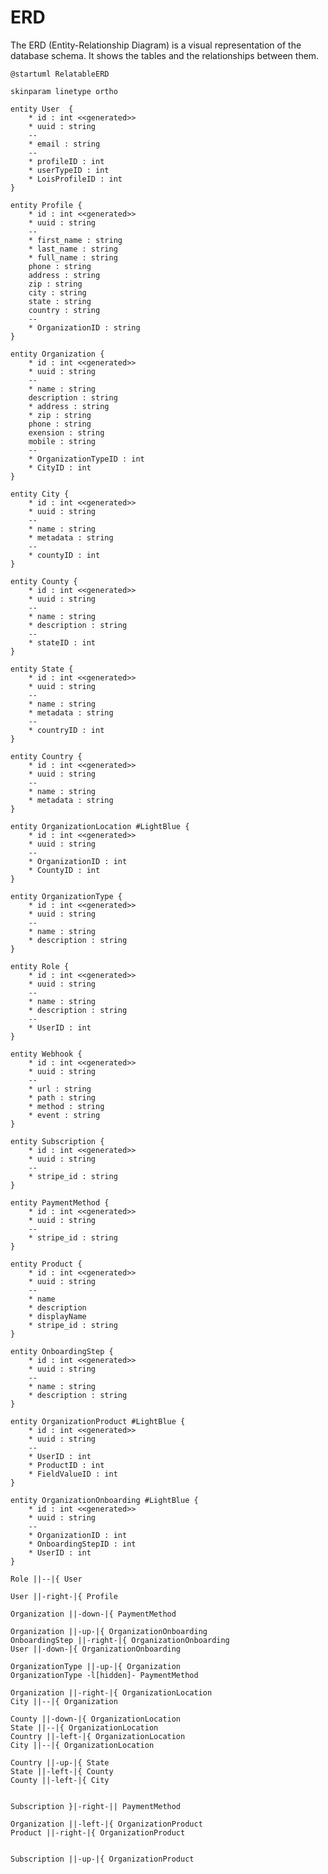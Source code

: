 # ERD

The ERD (Entity-Relationship Diagram) is a visual representation of the database schema. It shows the tables and the relationships between them.

```plantuml Your title
@startuml RelatableERD

skinparam linetype ortho

entity User  {
	* id : int <<generated>>
	* uuid : string
	--
	* email : string
	--
	* profileID : int
	* userTypeID : int
	* LoisProfileID : int
}

entity Profile {
	* id : int <<generated>>
	* uuid : string
	--
	* first_name : string
	* last_name : string
	* full_name : string
	phone : string
	address : string
	zip : string
	city : string
	state : string
	country : string
	--
	* OrganizationID : string
}

entity Organization {
	* id : int <<generated>>
	* uuid : string
	--
	* name : string
	description : string
	* address : string
	* zip : string
	phone : string
	exension : string
	mobile : string
	--
	* OrganizationTypeID : int
	* CityID : int
}

entity City {
	* id : int <<generated>>
	* uuid : string
	--
	* name : string
	* metadata : string
	--
	* countyID : int	
}

entity County {
	* id : int <<generated>>
	* uuid : string
	--
	* name : string
	* description : string
	--
	* stateID : int
}

entity State {
	* id : int <<generated>>
	* uuid : string
	--
	* name : string
	* metadata : string
	--
	* countryID : int
}

entity Country {
	* id : int <<generated>>
	* uuid : string
	--
	* name : string
	* metadata : string
}

entity OrganizationLocation #LightBlue {
	* id : int <<generated>>
	* uuid : string
	--
	* OrganizationID : int
	* CountyID : int
}

entity OrganizationType {
	* id : int <<generated>>
	* uuid : string
	--
	* name : string
	* description : string
}

entity Role {
	* id : int <<generated>>
	* uuid : string
	--
	* name : string
	* description : string
	--
	* UserID : int
}

entity Webhook {
	* id : int <<generated>>
	* uuid : string
	--
	* url : string
	* path : string
	* method : string
	* event : string
}

entity Subscription {
	* id : int <<generated>>
	* uuid : string
	--
	* stripe_id : string
}

entity PaymentMethod {
	* id : int <<generated>>
	* uuid : string
	--
	* stripe_id : string
}

entity Product {
	* id : int <<generated>>
	* uuid : string
	--
	* name
	* description
	* displayName
	* stripe_id : string
}

entity OnboardingStep {
	* id : int <<generated>>
	* uuid : string
	--
	* name : string
	* description : string
}

entity OrganizationProduct #LightBlue { 
	* id : int <<generated>>
	* uuid : string
	--
	* UserID : int
	* ProductID : int
	* FieldValueID : int
}

entity OrganizationOnboarding #LightBlue {
	* id : int <<generated>>
	* uuid : string
	--
	* OrganizationID : int
	* OnboardingStepID : int
	* UserID : int
}

Role ||--|{ User

User ||-right-|{ Profile

Organization ||-down-|{ PaymentMethod

Organization ||-up-|{ OrganizationOnboarding
OnboardingStep ||-right-|{ OrganizationOnboarding
User ||-down-|{ OrganizationOnboarding

OrganizationType ||-up-|{ Organization
OrganizationType -l[hidden]- PaymentMethod

Organization ||-right-|{ OrganizationLocation
City ||--|{ Organization

County ||-down-|{ OrganizationLocation
State ||--|{ OrganizationLocation
Country ||-left-|{ OrganizationLocation
City ||--|{ OrganizationLocation

Country ||-up-|{ State
State ||-left-|{ County
County ||-left-|{ City


Subscription }|-right-|| PaymentMethod

Organization ||-left-|{ OrganizationProduct
Product ||-right-|{ OrganizationProduct


Subscription ||-up-|{ OrganizationProduct

```